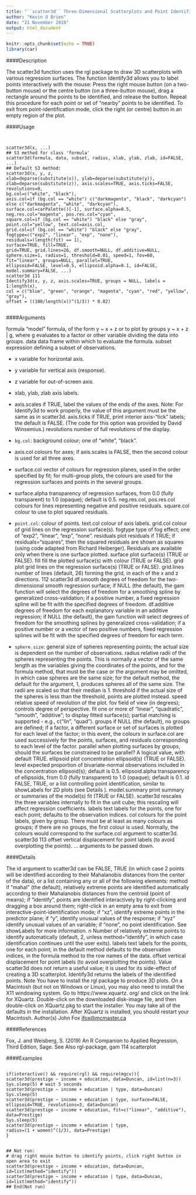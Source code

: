 ```yaml
---
title: "``scatter3d`` Three-Dimensional Scatterplots and Point Identification"
author: "Kevin O Brien"
date: "21 November 2018"
output: html_document
---
```


```r
knitr::opts_chunk$set(echo = TRUE)
library(car)
```


####Description

The scatter3d function uses the rgl package to draw 3D scatterplots with various regression
surfaces. The function Identify3d allows you to label points interactively with the mouse: Press
the right mouse button (on a two-button mouse) or the centre button (on a three-button mouse), drag
a rectangle around the points to be identified, and release the button. Repeat this procedure for each
point or set of "nearby" points to be identified. To exit from point-identification mode, click the
right (or centre) button in an empty region of the plot.

####Usage
<pre><code>

scatter3d(x, ...)
## S3 method for class 'formula'
scatter3d(formula, data, subset, radius, xlab, ylab, zlab, id=FALSE, ...)
## Default S3 method:
scatter3d(x, y, z,
xlab=deparse(substitute(x)), ylab=deparse(substitute(y)),
zlab=deparse(substitute(z)), axis.scales=TRUE, axis.ticks=FALSE,
revolutions=0,
bg.col=c("white", "black"),
axis.col=if (bg.col == "white") c("darkmagenta", "black", "darkcyan")
else c("darkmagenta", "white", "darkcyan"),
surface.col=carPalette()[-1], surface.alpha=0.5,
neg.res.col="magenta", pos.res.col="cyan",
square.col=if (bg.col == "white") "black" else "gray",
point.col="yellow", text.col=axis.col,
grid.col=if (bg.col == "white") "black" else "gray",
fogtype=c("exp2", "linear", "exp", "none"),
residuals=(length(fit) == 1),
surface=TRUE, fill=TRUE,
grid=TRUE, grid.lines=26, df.smooth=NULL, df.additive=NULL,
sphere.size=1, radius=1, threshold=0.01, speed=1, fov=60,
fit="linear", groups=NULL, parallel=TRUE,
ellipsoid=FALSE, level=0.5, ellipsoid.alpha=0.1, id=FALSE,
model.summary=FALSE, ...)
scatter3d 111
Identify3d(x, y, z, axis.scales=TRUE, groups = NULL, labels = 1:length(x),
col = c("blue", "green", "orange", "magenta", "cyan", "red", "yellow", "gray"),
offset = ((100/length(x))^(1/3)) * 0.02)

</code></pre>

####Arguments

formula "model" formula, of the form y ~ x + z or to plot by groups y ~ x + z | g,
where g evaluates to a factor or other variable dividing the data into groups.
data data frame within which to evaluate the formula.
subset expression defining a subset of observations.

* x variable for horizontal axis.
* y variable for vertical axis (response).
* z variable for out-of-screen axis.
* xlab, ylab, zlab axis labels.
* axis.scales if TRUE, label the values of the ends of the axes. Note: For Identify3d to work
properly, the value of this argument must be the same as in scatter3d.
axis.ticks if TRUE, print interior axis-"tick" labels; the default is FALSE. (The code for this
option was provided by David Winsemius.)
revolutions number of full revolutions of the display.

* `` bg.col``:  background colour; one of "white", "black".
* axis.col colours for axes; if axis.scales is FALSE, then the second colour is used for all three axes.
* surface.col vector of colours for regression planes, used in the order specified by fit; for multi-group plots, the colours are used for the regression surfaces and points in the several groups.
* surface.alpha transparency of regression surfaces, from 0.0 (fully transparent) to 1.0 (opaque);
default is 0.5.
neg.res.col, pos.res.col
colours for lines representing negative and positive residuals.
square.col colour to use to plot squared residuals.
* ``point.col``: colour of points.
text.col colour of axis labels.
grid.col colour of grid lines on the regression surface(s).
fogtype type of fog effect; one of "exp2", "linear", "exp", "none".
residuals plot residuals if TRUE; if residuals="squares", then the squared residuals are
shown as squares (using code adapted from Richard Heiberger). Residuals are
available only when there is one surface plotted.
surface plot surface(s) (TRUE or FALSE).
fill fill the plotted surface(s) with colour (TRUE or FALSE).
grid plot grid lines on the regression surface(s) (TRUE or FALSE).
grid.lines number of lines (default, 26) forming the grid, in each of the x and z directions.
112 scatter3d
df.smooth degrees of freedom for the two-dimensional smooth regression surface; if NULL
(the default), the gam function will select the degrees of freedom for a smoothing
spline by generalized cross-validation; if a positive number, a fixed regression
spline will be fit with the specified degrees of freedom.
df.additive degrees of freedom for each explanatory variable in an additive regression; if
NULL (the default), the gam function will select degrees of freedom for the smoothing
splines by generalized cross-validation; if a positive number or a vector of
two positive numbers, fixed regression splines will be fit with the specified degrees
of freedom for each term.
* ``sphere.size``:  general size of spheres representing points; the actual size is dependent on the
number of observations.
radius relative radii of the spheres representing the points. This is normally a vector
of the same length as the variables giving the coordinates of the points, and for
the formula method, that must be the case or the argument may be omitted, in
which case spheres are the same size; for the default method, the default for
the argument, 1, produces spheres all of the same size. The radii are scaled so
that their median is 1.
threshold if the actual size of the spheres is less than the threshold, points are plotted
instead.
speed relative speed of revolution of the plot.
fov field of view (in degrees); controls degree of perspective.
fit one or more of "linear", "quadratic", "smooth", "additive"; to display
fitted surface(s); partial matching is supported - e.g., c("lin", "quad").
groups if NULL (the default), no groups are defined; if a factor, a different surface or
set of surfaces is plotted for each level of the factor; in this event, the colours
in surface.col are used successively for the points, surfaces, and residuals
corresponding to each level of the factor.
parallel when plotting surfaces by groups, should the surfaces be constrained to be parallel?
A logical value, with default TRUE.
ellipsoid plot concentration ellipsoid(s) (TRUE or FALSE).
level expected proportion of bivariate-normal observations included in the concentration
ellipsoid(s); default is 0.5.
ellipsoid.alpha
transparency of ellipsoids, from 0.0 (fully transparent) to 1.0 (opaque); default
is 0.1.
id FALSE, TRUE, or a list controlling point identification, similar to showLabels for
2D plots (see Details
).
model.summary print summary or summaries of the model(s) fit (TRUE or FALSE). scatter3d
rescales the three variables internally to fit in the unit cube; this rescaling will
affect regression coefficients.
labels text labels for the points, one for each point; defaults to the observation indices.
col colours for the point labels, given by group. There must be at least as many
colours as groups; if there are no groups, the first colour is used. Normally, the
colours would correspond to the surface.col argument to scatter3d.
scatter3d 113
offset vertical displacement for point labels (to avoid overplotting the points).
... arguments to be passed down.

####Details

The id argument to scatter3d can be FALSE, TRUE (in which case 2 points will be identified
according to their Mahalanobis distances from the center of the data), or a list containing any or all
of the following elements:
method if "mahal" (the default), relatively extreme points are identified automatically according
to their Mahalanobis distances from the centroid (point of means); if "identify", points
are identified interactively by right-clicking and dragging a box around them; right-click in
an empty area to exit from interactive-point-identification mode; if "xz", identify extreme
points in the predictor plane; if "y", identify unusual values of the response; if "xyz" identify
unusual values of an variable; if "none", no point identification. See showLabels for more
information.
n Number of relatively extreme points to identify automatically (default, 2, unless method="identify",
in which case identification continues until the user exits).
labels text labels for the points, one for each point; in the default method defaults to the observation
indices, in the formula method to the row names of the data.
offset vertical displacement for point labels (to avoid overplotting the points).
Value
scatter3d does not return a useful value; it is used for its side-effect of creating a 3D scatterplot.
Identify3d returns the labels of the identified points.
Note
You have to install the rgl package to produce 3D plots. On a Macintosh (but not on Windows or
Linux), you may also need to install the X11 windowing system. Go to https://www.xquartz.
org/ and click on the link for XQuartz. Double-click on the downloaded disk-image file, and
then double-click on XQuartz.pkg to start the installer. You may take all of the defaults in the
installation. After XQuartz is installed, you should restart your Macintosh.
Author(s)
John Fox <jfox@mcmaster.ca>

####References

Fox, J. and Weisberg, S. (2019) An R Companion to Applied Regression, Third Edition, Sage.
See Also
rgl-package, gam
114 scatterplot

####Examples

<pre><code>
if(interactive() && require(rgl) && require(mgcv)){
scatter3d(prestige ~ income + education, data=Duncan, id=list(n=3))
Sys.sleep(5) # wait 5 seconds
scatter3d(prestige ~ income + education | type, data=Duncan)
Sys.sleep(5)
scatter3d(prestige ~ income + education | type, surface=FALSE,
ellipsoid=TRUE, revolutions=3, data=Duncan)
scatter3d(prestige ~ income + education, fit=c("linear", "additive"),
data=Prestige)
Sys.sleep(5)
scatter3d(prestige ~ income + education | type,
radius=(1 + women)^(1/3), data=Prestige)
}
</code></pre>


<pre><code>
## Not run:
# drag right mouse button to identify points, click right button in open area to exit
scatter3d(prestige ~ income + education, data=Duncan, id=list(method="identify"))
scatter3d(prestige ~ income + education | type, data=Duncan, id=list(method="identify"))
## End(Not run)
</code></pre>